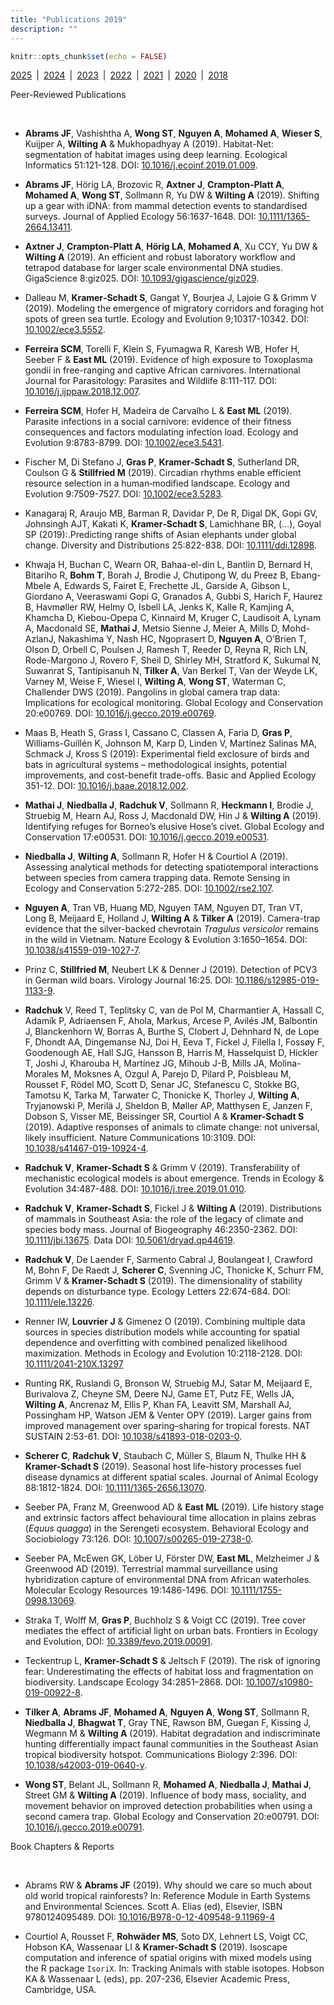```yaml
---
title: "Publications 2019"
description: ""
---
```


```r
knitr::opts_chunk$set(echo = FALSE)
```

[2025](publications.html)&ensp;|&ensp;[2024](pubs-2024.html)&ensp;|&ensp;[2023](pubs-2023.html)&ensp;|&ensp;[2022](pubs-2022.html)&ensp;|&ensp;[2021](pubs-2021.html)&ensp;|&ensp;[2020](pubs-2020.html)&ensp;|&ensp;[2018](pubs-2018.html)

<div class='headerbox'><hbox>Peer-Reviewed Publications</hbox></div><br>

* **Abrams JF**, Vashishtha A, **Wong ST**, **Nguyen A**, **Mohamed A**, **Wieser S**, Kuijper A, **Wilting A** & Mukhopadhyay A (2019). Habitat-Net: segmentation of habitat images using deep learning. Ecological Informatics 51:121-128. DOI: [10.1016/j.ecoinf.2019.01.009](https://doi.org/10.1016/j.ecoinf.2019.01.009).

* **Abrams JF**, Hörig LA, Brozovic R, **Axtner J**, **Crampton-Platt A**, **Mohamed A**, **Wong ST**, Sollmann R, Yu DW & **Wilting A** (2019). Shifting up a gear with iDNA: from mammal detection events to standardised surveys. Journal of Applied Ecology 56:1637-1648. DOI: [10.1111/1365-2664.13411](https://doi.org/10.1111/1365-2664.13411).

* **Axtner J**, **Crampton-Platt A**, **Hörig LA**, **Mohamed A**, Xu CCY, Yu DW & **Wilting A** (2019). An efficient and robust laboratory workflow and tetrapod database for larger scale environmental DNA studies. GigaScience 8:giz025. DOI: [10.1093/gigascience/giz029](https://doi.org/10.1093/gigascience/giz029).

* Dalleau M, **Kramer‐Schadt S**, Gangat Y, Bourjea J, Lajoie G & Grimm V (2019). Modeling the emergence of migratory corridors and foraging hot spots of green sea turtle. Ecology and Evolution 9;10317-10342. DOI: [10.1002/ece3.5552](https://doi.org/10.1002/ece3.5552).

* **Ferreira SCM**, Torelli F, Klein S, Fyumagwa R, Karesh WB, Hofer H, Seeber F & **East ML** (2019). Evidence of high exposure to Toxoplasma gondii in free-ranging and captive African carnivores. International Journal for Parasitology: Parasites and Wildlife 8:111-117. DOI: [10.1016/j.ijppaw.2018.12.007](https://doi.org/10.1016/j.ijppaw.2018.12.007).

* **Ferreira SCM**, Hofer H, Madeira de Carvalho L & **East ML** (2019). Parasite infections in a social carnivore: evidence of their fitness consequences and factors modulating infection load. Ecology and Evolution 9:8783-8799. DOI: [10.1002/ece3.5431](https://doi.org/10.1002/ece3.5431).

* Fischer M, Di Stefano J, **Gras P**, **Kramer‐Schadt S**, Sutherland DR, Coulson G & **Stillfried M** (2019). Circadian rhythms enable efficient resource selection in a human‐modified landscape. Ecology and Evolution 9:7509-7527. DOI: [10.1002/ece3.5283](https://doi.org/10.1002/ece3.5283).

* Kanagaraj R, Araujo MB, Barman R, Davidar P, De R, Digal DK, Gopi GV, Johnsingh AJT, Kakati K, **Kramer‐Schadt S**, Lamichhane BR, (…), Goyal SP (2019):.Predicting range shifts of Asian elephants under global change. Diversity and Distributions 25:822-838. DOI: [10.1111/ddi.12898](https://doi.org/10.1111/ddi.12898).

* Khwaja H, Buchan C, Wearn OR, Bahaa-el-din L, Bantlin D, Bernard H, Bitariho R, **Bohm T**, Borah J, Brodie J, Chutipong W, du Preez B, Ebang-Mbele A, Edwards S, Fairet E, Frechette JL, Garside A, Gibson L, Giordano A, Veeraswami Gopi G, Granados A, Gubbi S, Harich F, Haurez B, Havmøller RW, Helmy O, Isbell LA, Jenks K, Kalle R, Kamjing A, Khamcha D, Kiebou-Opepa C, Kinnaird M, Kruger C, Laudisoit A, Lynam A, Macdonald SE, **Mathai J**, Metsio Sienne J, Meier A, Mills D, Mohd-AzlanJ, Nakashima Y, Nash HC, Ngoprasert D, **Nguyen A**, O’Brien T, Olson D, Orbell C, Poulsen J, Ramesh T, Reeder D, Reyna R, Rich LN, Rode-Margono J, Rovero F, Sheil D, Shirley MH, Stratford K, Sukumal N, Suwanrat S, Tantipisanuh N, **Tilker A**, Van Berkel T, Van der Weyde LK, Varney M, Weise F, Wiesel I, **Wilting A**, **Wong ST**, Waterman C, Challender DWS (2019). Pangolins in global camera trap data: Implications for ecological monitoring. 
Global Ecology and Conservation 20:e00769. DOI: [10.1016/j.gecco.2019.e00769](https://doi.org/10.1016/j.gecco.2019.e00769).

* Maas B, Heath S, Grass I, Cassano C, Classen A, Faria D, **Gras P**, Williams-Guillén K, Johnson M, Karp D, Linden V, Martínez Salinas MA, Schmack J, Kross S (2019): Experimental field exclosure of birds and bats in agricultural systems – methodological insights, potential improvements, and cost-benefit trade-offs. Basic and Applied Ecology 351-12. DOI: [10.1016/j.baae.2018.12.002](https://doi.org/10.1016/j.baae.2018.12.002).

* **Mathai J**, **Niedballa J**, **Radchuk V**, Sollmann R, **Heckmann I**, Brodie J, Struebig M, Hearn AJ, Ross J, Macdonald DW, Hin J & **Wilting A** (2019). Identifying refuges for Borneo’s elusive Hose’s civet. Global Ecology and Conservation 17:e00531. DOI: [10.1016/j.gecco.2019.e00531](https://doi.org/10.1016/j.gecco.2019.e00531).

* **Niedballa J**, **Wilting A**, Sollmann R, Hofer H & Courtiol A (2019). Assessing analytical methods for detecting spatiotemporal interactions between species from camera trapping data. Remote Sensing in Ecology and Conservation 5:272-285. DOI: [10.1002/rse2.107](https://doi.org/10.1002/rse2.107).

* **Nguyen A**, Tran VB, Huang MD, Nguyen TAM, Nguyen DT, Tran VT, Long B, Meijaard E, Holland J, **Wilting A** & **Tilker A** (2019). Camera-trap evidence that the silver-backed chevrotain *Tragulus versicolor* remains in the wild in Vietnam. Nature Ecology & Evolution 3:1650–1654. DOI: [10.1038/s41559-019-1027-7](https://doi.org/10.1038/s41559-019-1027-7).

* Prinz C, **Stillfried M**, Neubert LK & Denner J (2019). Detection of PCV3 in German wild boars. Virology Journal 16:25. DOI: [10.1186/s12985-019-1133-9](https://doi.org/10.1186/s12985-019-1133-9).

* **Radchuk** V, Reed T, Teplitsky C, van de Pol M, Charmantier A, Hassall C, Adamík P, Adriaensen F, Ahola, Markus, Arcese P, Avilés JM, Balbontin J, Blanckenhorn W, Borras A, Burthe S, Clobert J, Dehnhard N, de Lope F, Dhondt AA, Dingemanse NJ, Doi H, Eeva T, Fickel J, Filella I, Fossøy F, Goodenough AE, Hall SJG, Hansson B, Harris M, Hasselquist D, Hickler T, Joshi J, Kharouba H, Martínez JG, Mihoub J-B, Mills JA, Molina-Morales M, Moksnes A, Ozgul A, Parejo D, Pilard P, Poisbleau M, Rousset F, Rödel MO, Scott D, Senar JC, Stefanescu C, Stokke BG, Tamotsu K, Tarka M, Tarwater C, Thonicke K, Thorley J, **Wilting A**, Tryjanowski P, Merilä J, Sheldon B, Møller AP, Matthysen E, Janzen F, Dobson S, Visser ME, Beissinger SR, Courtiol A & **Kramer-Schadt S** (2019). Adaptive responses of animals to climate change: not universal, likely insufficient. Nature Communications 10:3109. DOI: [10.1038/s41467-019-10924-4](https://doi.org/10.1038/s41467-019-10924-4).

* **Radchuk V**, **Kramer-Schadt S** & Grimm V (2019). Transferability of mechanistic ecological models is about emergence. Trends in Ecology & Evolution 34:487-488. DOI: [10.1016/j.tree.2019.01.010](https://doi.org/10.1016/j.tree.2019.01.010).

* **Radchuk V**, **Kramer-Schadt S**, Fickel J & **Wilting A** (2019). Distributions of mammals in Southeast Asia: the role of the legacy of climate and species body mass. Journal of Biogeography 46:2350-2362. DOI: [10.1111/jbi.13675](https://doi.org/10.1111/jbi.13675). Data DOI: [10.5061/dryad.qp44619](https://datadryad.org/stash/dataset/doi:10.5061/dryad.qp44619).

* **Radchuk V**, De Laender F, Sarmento Cabral J, Boulangeat I, Crawford M, Bohn F, De Raedt J, **Scherer C**, Svenning JC, Thonicke K, Schurr FM, Grimm V & **Kramer‐Schadt S** (2019). The dimensionality of stability depends on disturbance type. Ecology Letters 22:674-684.  DOI: [10.1111/ele.13226](https://doi.org/10.1111/ele.13226).

* Renner IW, **Louvrier J** & Gimenez O (2019). Combining multiple data sources in species distribution models while accounting for spatial dependence and overfitting with combined penalized likelihood maximization. Methods in Ecology and Evolution 10:2118-2128. DOI: [10.1111/2041-210X.13297](https://doi.org/10.1111/2041-210X.13297)

* Runting RK, Ruslandi G, Bronson W, Struebig MJ, Satar M, Meijaard E, Burivalova Z, Cheyne SM, Deere NJ, Game ET, Putz FE, Wells JA, **Wilting A**, Ancrenaz M, Ellis P, Khan FA, Leavitt SM, Marshall AJ, Possingham HP, Watson JEM & Venter OPY (2019). Larger gains from improved management over sparing–sharing for tropical forests. NAT SUSTAIN 2:53-61. DOI: [10.1038/s41893-018-0203-0](https://doi.org/10.1038/s41893-018-0203-0).

* **Scherer C**, **Radchuk V**, Staubach C, Müller S, Blaum N, Thulke HH & **Kramer-Schadt S** (2019). Seasonal host life-history processes fuel disease dynamics at different spatial scales. Journal of Animal Ecology 88:1812-1824. DOI: [10.1111/1365-2656.13070](https://doi.org/10.1111/1365-2656.13070).

* Seeber PA, Franz M, Greenwood AD & **East ML** (2019). Life history stage and extrinsic factors affect behavioural time allocation in plains zebras (*Equus quagga*) in the Serengeti ecosystem. Behavioral Ecology and Sociobiology 73:126. DOI: [10.1007/s00265-019-2738-0](https://doi.org/10.1007/s00265-019-2738-0).

* Seeber PA, McEwen GK, Löber U, Förster DW, **East ML**, Melzheimer J & Greenwood AD (2019). Terrestrial mammal surveillance using hybridization capture of environmental DNA from African waterholes. Molecular Ecology Resources 19:1486-1496. DOI: [10.1111/1755-0998.13069](https://doi.org/10.1111/1755-0998.13069).

* Straka T, Wolff M, **Gras P**, Buchholz S & Voigt CC (2019). Tree cover mediates the effect of artificial light on urban bats. Frontiers in Ecology and Evolution, DOI: [10.3389/fevo.2019.00091](https://doi.org/10.3389/fevo.2019.00091).

* Teckentrup L, **Kramer-Schadt S** & Jeltsch F (2019). The risk of ignoring fear: Underestimating the effects of habitat loss and fragmentation on biodiversity. Landscape Ecology 34:2851–2868. DOI: [10.1007/s10980-019-00922-8](https://doi.org/10.1007/s10980-019-00922-8).

* **Tilker A**, **Abrams JF**, **Mohamed A**, **Nguyen A**, **Wong ST**, Sollmann R, **Niedballa J**, **Bhagwat T**, Gray TNE, Rawson BM, Guegan F, Kissing J, Wegmann M & **Wilting A** (2019). Habitat degradation and indiscriminate hunting differentially impact faunal communities in the Southeast Asian tropical biodiversity hotspot. Communications Biology 2:396. DOI: [10.1038/s42003-019-0640-y](https://doi.org/10.1038/s42003-019-0640-y).

* **Wong ST**, Belant JL, Sollmann R, **Mohamed A**, **Niedballa J**, **Mathai J**, Street GM & **Wilting A** (2019). Influence of body mass, sociality, and movement behavior on improved detection probabilities when using a second camera trap. 
Global Ecology and Conservation 20:e00791. DOI: [10.1016/j.gecco.2019.e00791](https://doi.org/10.1016/j.gecco.2019.e00791).




<div class='headerbox'><hbox>Book Chapters & Reports</hbox></div><br>

* Abrams RW & **Abrams JF** (2019). Why should we care so much about old world tropical rainforests? In: Reference Module in Earth Systems and Environmental Sciences. Scott A. Elias (ed), Elsevier, ISBN 9780124095489. DOI: [10.1016/B978-0-12-409548-9.11969-4](https://doi.org/10.1016/B978-0-12-409548-9.11969-4)

* Courtiol A, Rousset F, **Rohwäder MS**, Soto DX, Lehnert LS, Voigt CC, Hobson KA, Wassenaar LI & **Kramer-Schadt S** (2019). Isoscape computation and inference of spatial origins with mixed models using the R package `IsoriX`. In: Tracking Animals with stable isotopes. Hobson KA & Wassenaar L (eds), pp. 207-236, Elsevier Academic Press, Cambridge, USA.